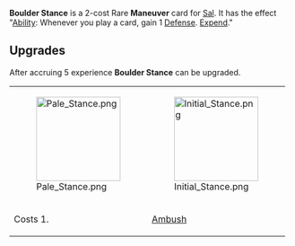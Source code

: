 {{Card
|rarity = Rare
|decktype = Battle
|cardtype = Maneuver
|character = Sal
|keywords = [[Ability]], [[Defense]], [[Expend]]
|upgradeable = Yes
|expreq = 5
|upgrade1 = Pale Stance
|upgrade2 = Initial Stance}}
{{Quote|Well, I sure as Hesh can't move the damn thing...}}
'''Boulder Stance''' is a 2-cost Rare '''Maneuver''' card for [[Sal]]. It has the effect "[[Ability]]: Whenever you play a card, gain 1 [[Defense]]. [[Expend]]."

==Upgrades==
After accruing 5 experience '''Boulder Stance''' can be upgraded.
{| class="wikitable" style="text-align:center"
|-
|[[File:Pale Stance.png|150px]]
|[[File:Initial Stance.png|150px]]
|-
!Costs 1.
![[Ambush]]
|}